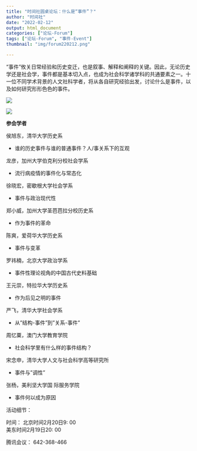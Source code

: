 ```yaml
---
title: "时间社圆桌论坛：什么是“事件”？"
author: "时间社"
date: "2022-02-12"
output: html_document
categories: ["论坛-Forum"]
tags: ["论坛-Forum", "事件-Event"]
thumbnail: "img/forum220212.png"

---
```


"事件"攸关日常经验和历史变迁，也是叙事、解释和阐释的关键。因此，无论历史学还是社会学，事件都是基本切入点，也成为社会科学诸学科的共通要素之一。十一位不同学术背景的人文社科学者，将从各自研究经验出发，讨论什么是事件，以及如何研究形形色色的事件。

![](/img/logo2.png)

![](/img/poster220212.png)

**参会学者**

侯旭东，清华大学历史系

-   谁的历史事件与谁的普通事件？人/事关系下的互观

龙彦，加州大学伯克利分校社会学系

-   流行病疫情的事件化与常态化

徐晓宏，密歇根大学社会学系

-   事件与政治现代性

郑小威，加州大学圣芭芭拉分校历史系

-   作为事件的革命

陈爽，爱荷华大学历史系

-   事件与变革

罗祎楠，北京大学政治学系

-   事件性理论视角的中国古代史料基础

王元崇，特拉华大学历史系

-   作为后见之明的事件

严飞，清华大学社会学系

-   从"结构-事件"到"关系-事件"

周忆粟，澳门大学教育学院

-   社会科学里有什么样的事件结构？

宋念申，清华大学人文与社会科学高等研究所

-   事件与"调性"

张杨，美利坚大学国    际服务学院

-   事件何以成为原因

活动细节：

时间： 北京时间2月20日9: 00\
美东时间2月19日20: 00

腾讯会议： 642-368-466

